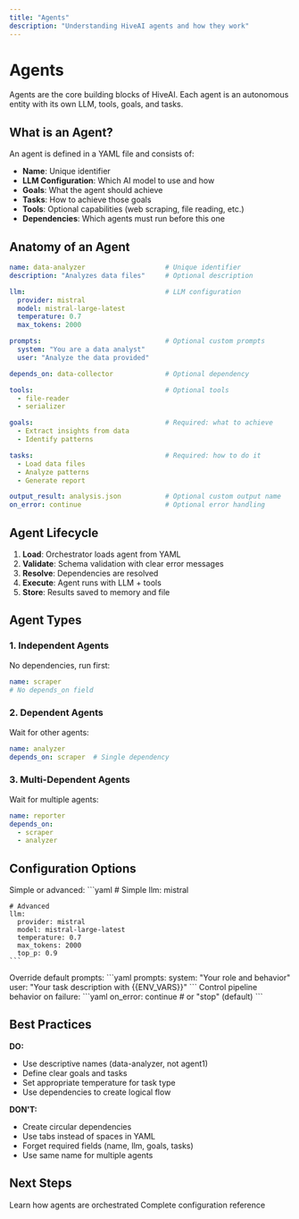```yaml
---
title: "Agents"
description: "Understanding HiveAI agents and how they work"
---
```


# Agents

Agents are the core building blocks of HiveAI. Each agent is an autonomous entity with its own LLM, tools, goals, and tasks.

## What is an Agent?

An agent is defined in a YAML file and consists of:

- **Name**: Unique identifier
- **LLM Configuration**: Which AI model to use and how
- **Goals**: What the agent should achieve
- **Tasks**: How to achieve those goals
- **Tools**: Optional capabilities (web scraping, file reading, etc.)
- **Dependencies**: Which agents must run before this one

## Anatomy of an Agent

```yaml
name: data-analyzer                    # Unique identifier
description: "Analyzes data files"     # Optional description

llm:                                   # LLM configuration
  provider: mistral
  model: mistral-large-latest
  temperature: 0.7
  max_tokens: 2000

prompts:                               # Optional custom prompts
  system: "You are a data analyst"
  user: "Analyze the data provided"

depends_on: data-collector             # Optional dependency

tools:                                 # Optional tools
  - file-reader
  - serializer

goals:                                 # Required: what to achieve
  - Extract insights from data
  - Identify patterns

tasks:                                 # Required: how to do it
  - Load data files
  - Analyze patterns
  - Generate report

output_result: analysis.json           # Optional custom output name
on_error: continue                     # Optional error handling
```

## Agent Lifecycle

1. **Load**: Orchestrator loads agent from YAML
2. **Validate**: Schema validation with clear error messages
3. **Resolve**: Dependencies are resolved
4. **Execute**: Agent runs with LLM + tools
5. **Store**: Results saved to memory and file

## Agent Types

### 1. Independent Agents
No dependencies, run first:
```yaml
name: scraper
# No depends_on field
```

### 2. Dependent Agents
Wait for other agents:
```yaml
name: analyzer
depends_on: scraper  # Single dependency
```

### 3. Multi-Dependent Agents
Wait for multiple agents:
```yaml
name: reporter
depends_on:
  - scraper
  - analyzer
```

## Configuration Options

<AccordionGroup>
  <Accordion title="LLM Configuration">
    Simple or advanced:
    ```yaml
    # Simple
    llm: mistral
    
    # Advanced
    llm:
      provider: mistral
      model: mistral-large-latest
      temperature: 0.7
      max_tokens: 2000
      top_p: 0.9
    ```
  </Accordion>
  
  <Accordion title="Custom Prompts">
    Override default prompts:
    ```yaml
    prompts:
      system: "Your role and behavior"
      user: "Your task description with {{ENV_VARS}}"
    ```
  </Accordion>
  
  <Accordion title="Error Handling">
    Control pipeline behavior on failure:
    ```yaml
    on_error: continue  # or "stop" (default)
    ```
  </Accordion>
</AccordionGroup>

## Best Practices

<Check>**DO:**</Check>
- Use descriptive names (data-analyzer, not agent1)
- Define clear goals and tasks
- Set appropriate temperature for task type
- Use dependencies to create logical flow

<Warning>**DON'T:**</Warning>
- Create circular dependencies
- Use tabs instead of spaces in YAML
- Forget required fields (name, llm, goals, tasks)
- Use same name for multiple agents

## Next Steps

<CardGroup cols={2}>
  <Card title="Orchestrator" icon="sitemap" href="/docs/en/core-concepts/orchestrator">
    Learn how agents are orchestrated
  </Card>
  <Card title="Configuration Guide" icon="gear" href="/docs/en/guides/agent-configuration">
    Complete configuration reference
  </Card>
</CardGroup>
